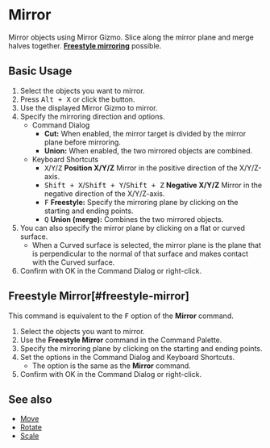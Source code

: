 
# Mirror

<Reference shortcut="Alt + X" command="Mirror" button="Left of Command Bar"  buttonIcon='button-mirror'/>

Mirror objects using Mirror Gizmo. Slice along the mirror plane and merge halves together. [**Freestyle mirroring**](#freestyle-mirror) possible.

## Basic Usage

1. Select the objects you want to mirror.
2. Press <kbd>Alt + X</kbd> or click the button.
3. Use the displayed Mirror Gizmo to mirror.
4. Specify the mirroring direction and options.
   - <Kst>Command Dialog</Kst>
      - **Cut:** When enabled, the mirror target is divided by the mirror plane before mirroring.
      - **Union:** When enabled, the two mirrored objects are combined.
   - <Kst>Keyboard Shortcuts</Kst>
      - <kbd>X</kbd>/<kbd>Y</kbd>/<kbd>Z</kbd> **Position X/Y/Z** Mirror in the positive direction of the X/Y/Z-axis.
      - <kbd>Shift + X</kbd>/<kbd>Shift + Y</kbd>/<kbd>Shift + Z</kbd> **Negative X/Y/Z** Mirror in the negative direction of the X/Y/Z-axis.
      - <kbd>F</kbd> **Freestyle:** Specify the mirroring plane by clicking on the starting and ending points.
      - <kbd>Q</kbd> **Union (merge):** Combines the two mirrored objects.
5. You can also specify the mirror plane by clicking on a flat or curved surface.
   - When a  Curved surface is selected, the mirror plane is the plane that is perpendicular to the normal of that surface and makes contact with the  Curved surface.
6. Confirm with OK in the Command Dialog or right-click.

## Freestyle Mirror[#freestyle-mirror]

This command is equivalent to the <kbd>F</kbd> option of the **Mirror** command.

1. Select the objects you want to mirror.
2. Use the **Freestyle Mirror**  command in the Command Palette.
3. Specify the mirroring plane by clicking on the starting and ending points.
4. Set the options in the Command Dialog and Keyboard Shortcuts.
   - The option is the same as the **Mirror** command.
5. Confirm with OK in the Command Dialog or right-click.

<VideoPlayer fileName="freestyle-mirror"/>

## See also
- [Move](move)
- [Rotate](rotate)
- [Scale](scale)